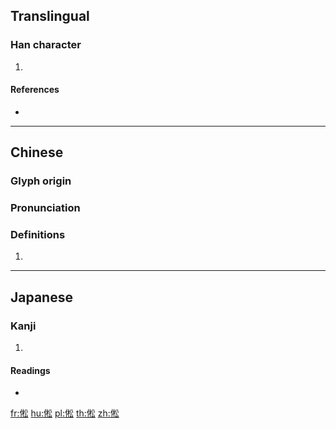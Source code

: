 ==Translingual==

===Han character===
{{Han char|rn=9|rad=人|as=08|sn=10|four=28232|canj=ODCI|ids=⿰亻松}}

# {{defn|Han|sort=人08}}

====References====
* {{Han ref|kx=0109.080|dkj=00798|dj=0232.060|hdz=10172.030|uh=502F|ud=20527|bh=D0DB|bd=53467}}

----

==Chinese==
{{zh-forms}}

===Glyph origin===
{{Han etym}}

===Pronunciation===
{{zh-pron
|m=sōng
|c=sung1
|mc=y
|oc=y
|cat=
}}

===Definitions===
{{zh-hanzi}}

# {{rfdef|zh}}

----

==Japanese==

===Kanji===
{{ja-kanji|grade=|rs=人08}}

# {{defn|lang=ja|sort=人08}}

====Readings====
* {{ja-readings|on=[[しょう]] (shō), [[しゅ]] (shu)|kun=[[おこたる]] (okotaru), [[ののしる]] (nonoshiru)}}

[[fr:倯]]
[[hu:倯]]
[[pl:倯]]
[[th:倯]]
[[zh:倯]]